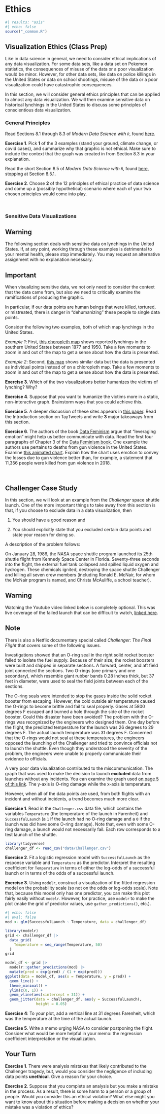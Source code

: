 # Ethics {#ethics}

```r
#| results: "asis"
#| echo: false
source("_common.R")
```

## Visualization Ethics (Class Prep)

Like in data science in general, we need to consider ethical implications of any data visualization. For some data sets, like a data set on Pokemon statistics, the consequences of misuse of the data or a poor visualization would be minor. However, for other data sets, like data on police killings in the United States or data on school shootings, misuse of the data or a poor visualization could have catastrophic consequences.

In this section, we will consider general ethics principles that can be applied to almost any data visualization. We will then examine sensitive data on historical lynchings in the United States to discuss some principles of conscientious data visualization.

### General Principles

Read Sections 8.1 through 8.3 of *Modern Data Science with `R`*, found <a href="https://mdsr-book.github.io/mdsr2e/ch-ethics.html#" target="_blank">here</a>.

**Exercise 1**. Pick **1** of the 3 examples (stand your ground, climate change, or covid cases), and summarize why that graphic is not ethical. Make sure to include the context that the graph was created in from Section 8.3 in your explanation.

Read the short Section 8.5 of *Modern Data Science with `R`*, found <a href="https://mdsr-book.github.io/mdsr2e/ch-ethics.html#some-principles-to-guide-ethical-action" target="_blank">here</a>, stopping at Section 8.5.1.

**Exercise 2**. Choose **2** of the 12 principles of ethical practice of data science and come up a (possibly hypothetical) scenario where each of your two chosen principles would come into play.

<br>

### Sensitive Data Visualizations

::: {.callout-warning}
## Warning

The following section deals with sensitive data on lynchings in the United States. If, at any point, working through these examples is detrimental to your mental health, please stop immediately. You may request an alternative assignment with no explanation necessary.
:::

::: {.callout-important}
## Important

When visualizing sensitive data, we not only need to consider the context that the data came from, but also we need to critically examine the ramifications of producing the graphic. 
:::

In particular, if our data points are human beings that were killed, tortured, or mistreated, there is danger in "dehumanizing" these people to single data points.

Consider the following two examples, both of which map lynchings in the United States.

*Example 1*: First, <a href="https://lynchinginamerica.eji.org/explore" target="_blank"> this choropleth map</a> shows reported lynchings in the southern United States between 1877 and 1950. Take a few moments to zoom in and out of the map to get a sense about how the data is presented.

*Example 2*: Second, <a href="https://plaintalkhistory.com/monroeandflorencework/explore/map2/#3.5/38/-97.5" target="_blank"> this map</a> shows similar data but the data is presented as individual points instead of on a chloropleth map. Take a few moments to zoom in and out of the map to get a sense about how the data is presented.

**Exercise 3**. Which of the two visualizations better humanizes the victims of lynching? Why?

**Exercise 4**. Suppose that you want to humanize the victims more in a static, non-interactive graph. Brainstorm ways that you could achieve this.

**Exercise 5**. A deeper discussion of these sites appears in <a href="https://www.proquest.com/docview/2555196579?pq-origsite=gscholar&fromopenview=true" target="_blank"> this paper</a>. Read the Introduction section on TayTweets and write **3** major takeaways from this section.

**Exercise 6**. The authors of the book <a href="https://data-feminism.mitpress.mit.edu/pub/5evfe9yd/release/5" target="_blank"> Data Feminism</a> argue that "leveraging emotion" might help us better communicate with data. Read the first four paragraphs of Chapter 3 of the <a href="https://data-feminism.mitpress.mit.edu/pub/5evfe9yd/release/5" target="_blank"> Data Feminism book</a>. One example the authors use pertains to deaths from gun violence in the United States. Examine <a href="https://guns.periscopic.com/" target="_blank"> this animated chart</a>. Explain how the chart uses emotion to convey the losses due to gun violence better than, for example, a statement that 11,356 people were killed from gun violence in 2018.

<br>

## Challenger Case Study

In this section, we will look at an example from the *Challenger* space shuttle launch. One of the more important things to take away from this section is that, if you choose to exclude data in a data visualization, then

1.  You should have a good reason and

2.  You should explicitly state that you excluded certain data points and state your reason for doing so.

A description of the problem follows:

On January 28, 1986, the NASA space shuttle program launched its 25th shuttle flight from Kennedy Space Center in Florida. Seventy-three seconds into the flight, the external fuel tank collapsed and spilled liquid oxygen and hydrogen. These chemicals ignited, destroying the space shuttle Challenger and killing all seven crew members (including Ronald E. McNair, for whom the McNair program is named, and Christa McAuliffe, a school teacher).

::: {.callout-warning}
## Warning

Watching the Youtube video linked below is completely optional. This was live coverage of the failed launch that can be difficult to watch, <a href="https://www.youtube.com/watch?v=AfnvFnzs91s" target="_blank">linked here</a>.
:::

::: {.callout-note}
## Note

There is also a Netflix documentary special called *Challenger: The Final Flight* that covers some of the following issues.
:::

Investigations showed that an O-ring seal in the right solid rocket booster failed to isolate the fuel supply. Because of their size, the rocket boosters were built and shipped in separate sections. A forward, center, and aft field joint connected the sections. Two O-rings (one primary and one secondary), which resemble giant rubber bands 0.28 inches thick, but 37 feet in diameter, were used to seal the field joints between each of the sections.

The O-ring seals were intended to stop the gases inside the solid rocket booster from escaping. However, the cold outside air temperature caused the O-rings to become brittle and fail to seal properly. Gases at 5800 degrees F escaped and burned a hole through the side of the rocket booster. Could this disaster have been avoided? The problem with the O-rings was recognized by the engineers who designed them. One day before the flight, the predicted temperature for the launch was 26 degrees to 29 degrees F. The actual launch temperature was 31 degrees F. Concerned that the O-rings would not seal at these temperatures, the engineers opposed the launching of the Challenger and tried to convince officials not to launch the shuttle. Even though they understood the severity of the problem, the engineers were unable to properly communicate their evidence to officials.

A very poor data visualization contributed to the miscommunication. The graph that was used to make the decision to launch **excluded** data from launches without any incidents. You can examine the graph used <a href="http://homepage.cs.uiowa.edu/~jian/S101/Notes/challenger-jasa.pdf" target="_blank">on page 5 of this link</a>. The y-axis is O-ring damage while the x-axis is temperature.

However, when all of the data points are used, from both flights with an incident and without incidents, a trend becomes much more clear.

<!-- , as you can see from <a href="https://stats.libretexts.org/Bookshelves/Introductory_Statistics/Book%3A_Statistical_Thinking_for_the_21st_Century_(Poldrack)/06%3A__Data_Visualization" target="_blank">the bottom of this link</a>. -->

__Exercise 1__. Read in the `Challenger.csv` data file, which contains the variables `Temperature` (the temperature of the launch in Farenheit) and `SuccessfulLaunch` (a `1` if the launch had no O-ring damage and a `0` if the launch was did have some O-ring damage). Note that, even with some O-ring damage, a launch would not necessarily fail. Each row corresponds to a test launch of the shuttle.

```r
library(tidyverse)
challenger_df <- read_csv("data/Challenger.csv")
```

__Exercise 2__. Fit a logistic regression model with `SuccessfulLaunch` as the response variable and `Temperature` as the predictor. Interpret the resulting coefficient for `Temperature` in terms of either the log-odds of a successful launch or in terms of the odds of a successful launch.

__Exercise 3__. Using `modelr`, construct a visualization of the fitted regression model on the probability scale (so not on the odds or log-odds scale). Note that, because this model only has one predictor, you can make this plot fairly easily without `modelr`. However, for practice, use `modelr` to make the plot (make the grid of predictor values, use `gather_predictions()`, etc.).

```r
#| echo: false
#| eval: false
mod <- glm(SuccessfulLaunch ~ Temperature, data = challenger_df) 

library(modelr)
grid <- challenger_df |>
  data_grid(
    Temperature = seq_range(Temperature, 50)
  ) 
grid

model_df <- grid |>
  modelr::gather_predictions(mod) |>
  mutate(pred = exp(pred) / (1 + exp(pred)))
ggplot(data = model_df, aes(x = Temperature, y = pred)) +
  geom_line() +
  theme_minimal() +
  ylim(c(0, 1)) +
  geom_vline(aes(xintercept = 31)) +
  geom_jitter(data = challenger_df, aes(y = SuccessfulLaunch),
              height = 0.05) 
```

__Exercise 4__: To your plot, add a vertical line at 31 degrees Farenheit, which was the temperature at the time of the actual launch.

__Exercise 5__. Write a memo urging NASA to consider postponing the flight. Consider what would be more helpful in your memo: the regression coefficient interpretation or the visualization.

## Your Turn

__Exercise 1__. There were analysis mistakes that likely contributed to the Challenger tragedy, but, would you consider the negligence of including data points __unethical__. Give a reason for your choice.

__Exercise 2__. Suppose that you complete an analysis but you make a mistake in the process. As a result, there is some harm to a person or a group of people. Would you consider this an ethical violation? What else might you want to know about this situation before making a decision on whether your mistake was a violation of ethics?

